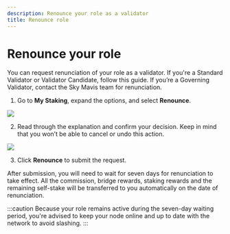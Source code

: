 ```yaml
---
description: Renounce your role as a validator
title: Renounce role
---
```



# Renounce your role
You can request renunciation of your role as a validator. 
If you're a Standard Validator or Validator Candidate, 
follow this guide. If you’re a Governing Validator, contact 
the Sky Mavis team for renunciation.

1. Go to **My Staking**, expand the options, and select **Renounce**.

<img src={StepOne} width={480} />

2. Read through the explanation and confirm your decision. Keep in mind that you won’t be able to cancel or undo this action.

<img src={StepTwo} width={560} />

3. Click **Renounce** to submit the request.

After submission, you will need to wait for seven days for renunciation to take effect. All the commission, bridge rewards, staking rewards and the remaining self-stake will be transferred to you automatically on the date of renunciation.

:::caution
Because your role remains active during the seven-day waiting period,
you're advised to keep your node online and up to date with the
network to avoid slashing.
:::